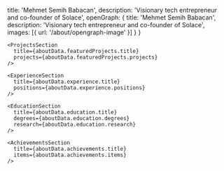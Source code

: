 
  title: 'Mehmet Semih Babacan',
  description: 'Visionary tech entrepreneur and co-founder of Solace',
  openGraph: {
    title: 'Mehmet Semih Babacan',
    description: 'Visionary tech entrepreneur and co-founder of Solace',
    images: [{ url: '/about/opengraph-image' }]
  }
}

<AboutLayout>
  <div className="max-w-4xl mx-auto">
    <IntroSection
      title={aboutData.intro.title}
      description={aboutData.intro.description}
      additionalInfo={aboutData.intro.additionalInfo}
      personalNote={aboutData.intro.personalNote}
    />

    <ProjectsSection
      title={aboutData.featuredProjects.title}
      projects={aboutData.featuredProjects.projects}
    />

    <ExperienceSection
      title={aboutData.experience.title}
      positions={aboutData.experience.positions}
    />

    <EducationSection
      title={aboutData.education.title}
      degrees={aboutData.education.degrees}
      research={aboutData.education.research}
    />

    <AchievementsSection
      title={aboutData.achievements.title}
      items={aboutData.achievements.items}
    />
  </div>
</AboutLayout>

